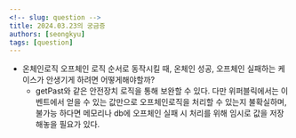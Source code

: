 ```yaml
---
<!-- slug: question -->
title: 2024.03.23의 궁금증
authors: [seongkyu]
tags: [question]
---
```


- 온체인로직 오프체인 로직 순서로 동작시킬 때, 온체인 성공, 오프체인 실패하는 케이스가 안생기게 하려면 어떻게해야할까?
	- getPast와 같은 안전장치 로직을 통해 보완할 수 있다. 다만 위퍼블릭에서는 이벤트에서 얻을 수 있는 값만으로 오프체인로직을 처리할 수 있는지 불확실하며, 불가능 하다면 메모리나 db에 오프체인 실패 시 처리를 위해 임시로 값을 저장해놓을 필요가 있다.